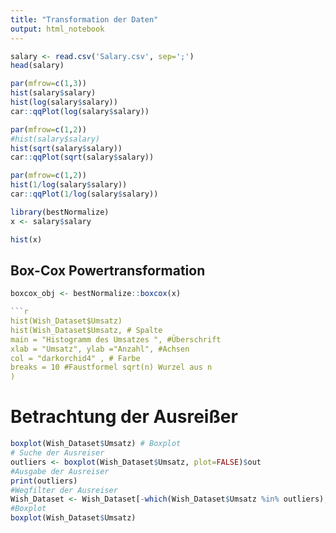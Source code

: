 ```yaml
---
title: "Transformation der Daten"
output: html_notebook
---
```

```r
salary <- read.csv('Salary.csv', sep=';')
head(salary)
```
```r
par(mfrow=c(1,3)) 
hist(salary$salary)
hist(log(salary$salary))
car::qqPlot(log(salary$salary))
```

```r
par(mfrow=c(1,2)) 
#hist(salary$salary)
hist(sqrt(salary$salary))
car::qqPlot(sqrt(salary$salary))
```
```r
par(mfrow=c(1,2)) 
hist(1/log(salary$salary))
car::qqPlot(1/log(salary$salary))
```
```r
library(bestNormalize)
x <- salary$salary
```

```r
hist(x)
```
## Box-Cox Powertransformation
```r
boxcox_obj <- bestNormalize::boxcox(x)
```

```r
```r
hist(Wish_Dataset$Umsatz)
hist(Wish_Dataset$Umsatz, # Spalte
main = "Histogramm des Umsatzes ", #Überschrift
xlab = "Umsatz", ylab ="Anzahl", #Achsen
col = "darkorchid4" , # Farbe
breaks = 10 #Faustformel sqrt(n) Wurzel aus n
)
```

# Betrachtung der Ausreißer
```r
boxplot(Wish_Dataset$Umsatz) # Boxplot
# Suche der Ausreiser
outliers <- boxplot(Wish_Dataset$Umsatz, plot=FALSE)$out 
#Ausgabe der Ausreiser
print(outliers)
#Wegfilter der Ausreiser
Wish_Dataset <- Wish_Dataset[-which(Wish_Dataset$Umsatz %in% outliers),]
#Boxplot
boxplot(Wish_Dataset$Umsatz)

```

